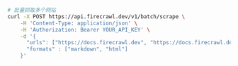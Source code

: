 ```bash cURL
# 批量抓取多个网站
curl -X POST https://api.firecrawl.dev/v1/batch/scrape \
    -H 'Content-Type: application/json' \
    -H 'Authorization: Bearer YOUR_API_KEY' \
    -d '{
      "urls": ["https://docs.firecrawl.dev", "https://docs.firecrawl.dev/sdks/overview"],
      "formats" : ["markdown", "html"]
    }'